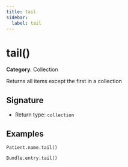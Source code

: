 ```yaml
---
title: tail
sidebar:
  label: tail
---
```


# tail()

**Category**: Collection

Returns all items except the first in a collection

## Signature

- Return type: `collection`

## Examples

```fhirpath
Patient.name.tail()
```

```fhirpath
Bundle.entry.tail()
```

